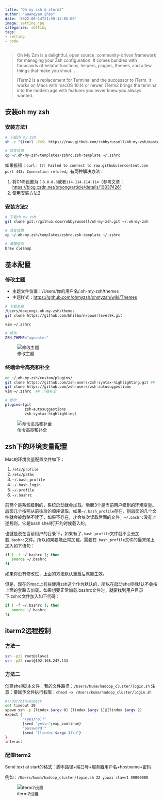 ```yaml
---
title: "Oh my zsh & iterm2"
author: "Guangyao Zhao"
date: '2022-06-14T21:09:12-05:00'
image: setting.jpg
categories: setting
tags:
- setting
- code
---
```



> Oh My Zsh is a delightful, open source, community-driven framework for managing your Zsh configuration. It comes bundled with thousands of helpful functions, helpers, plugins, themes, and a few things that make you shout...
> 
> iTerm2 is a replacement for Terminal and the successor to iTerm. It works on Macs with macOS 10.14 or newer. iTerm2 brings the terminal into the modern age with features you never knew you always wanted.


## 安装oh my zsh

### 安装方法1

```bash
# 下载oh my zsh 
sh -c "$(curl -fsSL https://raw.github.com/robbyrussell/oh-my-zsh/master/tools/install.sh)"

# 改变位置
cp ~/.oh-my-zsh/templates/zshrc.zsh-template ~/.zshrc
```

如果报错：`curl: (7) Failed to connect to raw.githubusercontent.com port 443: Connection refused`，有两种解决办法：

1. 将DNS设置为：`8.8.8.8`或者`114.114.114.114`（参考文章：[https://blog.csdn.net/bryong/article/details/108374261](https://blog.csdn.net/bryong/article/details/108374261) 
2. 使用安装方法2


### 安装方法2

```bash
# 下载oh my zsh
git clone git://github.com/robbyrussell/oh-my-zsh.git ~/.oh-my-zsh

# 改变位置
cp ~/.oh-my-zsh/templates/zshrc.zsh-template ~/.zshrc

# 清理缓存
brew cleanup
```

## 基本配置

### 修改主题

- 主题文件位置：/Users/你的用户名/.oh-my-zsh/themes
- 主题样式：[https://github.com/ohmyzsh/ohmyzsh/wiki/Themes](https://links.jianshu.com/go?to=https%3A%2F%2Fgithub.com%2Fohmyzsh%2Fohmyzsh%2Fwiki%2FThemes)


```bash
# 下载主题
/Users/daxiong/.oh-my-zsh/themes
git clone https://github.com/bhilburn/powerlevel9k.git

vim ~/.zshrc

# 修改
ZSH_THEME="agnoster"
```

![修改主题](https://tva1.sinaimg.cn/large/008eGmZEly1gocm0ppje4j30xc0lujw5.jpg)

### 终端命令高亮和补全

```bash
cd ~/.oh-my-zsh/custom/plugins/
git clone https://github.com/zsh-users/zsh-syntax-highlighting.git ## 下载高亮
git clone https://github.com/zsh-users/zsh-autosuggestions
vim ~/.zshrc  ## 下载补全

# 修改
plugins=(git
         zsh-autosuggestions 
         zsh-syntax-highlighting)
```

![命令高亮和补全](https://tva1.sinaimg.cn/large/008eGmZEly1gocm2jxk4vj30xc0mx77e.jpg)

## zsh下的环境变量配置

Mac的环境变量配置文件如下：

1. `/etc/profile`
2. `/etc/paths`
3. `~/.bash_profile`
4. `~/.bash_login`
5. `~/.profile`
6. `~/.bashrc`
   
前两个是系统级别的，系统启动就会加载。后面3个是当前用户级别的环境变量。后面几个按照从前往后的顺序读取，如果`~/.bash_profile`存在，则后面的几个文件就会被忽略不读了，如果不存在，才会依次读取后面的文件。`~/.bashrc`没有上述规则，它是bash shell打开的时候载入的。  

也就是说在当前用户的目录下，如果有了`.bash_profile`文件就不会去加载`.bashrc`文件。所以如果要能正常加载，需要在`.bash_profile`文件的最末尾上加入如下语句：

```bash
if [ -f ~/.bashrc ]; then
   source ~/.bashrc
fi
```

如果你没有修改过，上面的方法默认重启后就能生效。

但是，现在的mac上有些使用zsh这个作为默认的，所以在启动shell时默认不会按上面的套路去加载。如果想要正常加载.bashrc文件时，就要找到用户目录下.zshrc文件加入如下代码：

```bash
if [ -f ~/.bashrc ]; then
   source ~/.bashrc
fi
```

## iterm2远程控制

### 方法一

```bash
ssh -p22 root@slave1
ssh -p22 root@192.168.247.133
```

### 方法二
创建shell脚本文件：我的文件路径：`/Users/kuma/hadoop_cluster/login.sh`
注意：要赋予文件执行权限：`chmod +x /Users/kuma/hadoop_cluster/login.sh`

```bash
#!/usr/bin/expect
set timeout 30
spawn ssh -p [lindex $argv 0] [lindex $argv 1]@[lindex $argv 2]
expect {
        "(yes/no)?"
        {send "yes\n";exp_continue}
        "password:"
        {send "[lindex $argv 3]\n"}
}
interact
```

### 配置iterm2

Send text at start的格式：脚本路径+端口号+服务器用户名+hostname+密码  

例如：`/Users/kuma/hadoop_cluster/login.sh 22 yowai slave1 00000000`

![iterm2设置](https://tva1.sinaimg.cn/large/008eGmZEly1gocm8i0p6uj30xc0i176l.jpg)